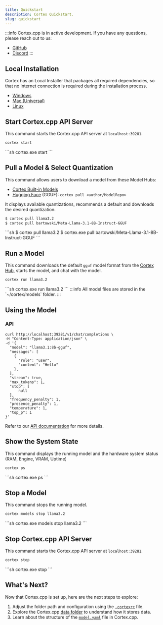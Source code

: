 ```yaml
---
title: Quickstart
description: Cortex Quickstart.
slug: quickstart
---
```




:::info
Cortex.cpp is in active development. If you have any questions, please reach out to us:
- [GitHub](https://github.com/janhq/cortex.cpp/issues/new/choose)
- [Discord](https://discord.com/invite/FTk2MvZwJH)
:::

## Local Installation
Cortex has an Local Installer that packages all required dependencies, so that no internet connection is required during the installation process.
  - [Windows](https://app.cortexcpp.com/download/latest/windows-amd64-local)
  - [Mac (Universal)](https://app.cortexcpp.com/download/latest/mac-universal-local)
  - [Linux](https://app.cortexcpp.com/download/latest/linux-amd64-local)

## Start Cortex.cpp API Server
This command starts the Cortex.cpp API server at `localhost:39281`.
<Tabs>
  <TabItem value="MacOs/Linux" label="MacOs/Linux">
  ```sh
  cortex start
  ```
  </TabItem>
  <TabItem value="Windows" label="Windows">
  ```sh
  cortex.exe start
  ```
  </TabItem>
</Tabs>

## Pull a Model & Select Quantization
This command allows users to download a model from these Model Hubs:
- [Cortex Built-in Models](https://cortex.so/models)
- [Hugging Face](https://huggingface.co) (GGUF): `cortex pull <author/ModelRepo>`

It displays available quantizations, recommends a default and downloads the desired quantization. 
<Tabs>
  <TabItem value="MacOs/Linux" label="MacOs/Linux">
  ```sh
  $ cortex pull llama3.2 
  $ cortex pull bartowski/Meta-Llama-3.1-8B-Instruct-GGUF
  ```
  </TabItem>
  <TabItem value="Windows" label="Windows">
  ```sh
  $ cortex pull llama3.2 
  $ cortex.exe pull bartowski/Meta-Llama-3.1-8B-Instruct-GGUF
  ```
  </TabItem>
</Tabs>

## Run a Model
This command downloads the default `gguf` model format from the [Cortex Hub](https://huggingface.co/cortexso), starts the model, and chat with the model.
<Tabs>
  <TabItem value="MacOs/Linux" label="MacOs/Linux">
  ```sh
  cortex run llama3.2
  ```
  </TabItem>
  <TabItem value="Windows" label="Windows">
  ```sh
  cortex.exe run llama3.2
  ```
  </TabItem>
</Tabs>
:::info
All model files are stored in the `~/cortex/models` folder.
:::

## Using the Model
### API
```curl
curl http://localhost:39281/v1/chat/completions \
-H "Content-Type: application/json" \
-d '{
  "model": "llama3.1:8b-gguf",
  "messages": [
    {
      "role": "user",
      "content": "Hello"
    },
  ],
  "stream": true,
  "max_tokens": 1,
  "stop": [
      null
  ],
  "frequency_penalty": 1,
  "presence_penalty": 1,
  "temperature": 1,
  "top_p": 1
}'
```
Refer to our [API documentation](https://cortex.so/api-reference) for more details.

## Show the System State
This command displays the running model and the hardware system status (RAM, Engine, VRAM, Uptime)
<Tabs>
  <TabItem value="MacOs/Linux" label="MacOs/Linux">
  ```sh
  cortex ps
  ```
  </TabItem>
  <TabItem value="Windows" label="Windows">
  ```sh
  cortex.exe ps
  ```
  </TabItem>
</Tabs>

## Stop a Model
This command stops the running model.
<Tabs>
  <TabItem value="MacOs/Linux" label="MacOs/Linux">
  ```sh
  cortex models stop llama3.2
  ```
  </TabItem>
  <TabItem value="Windows" label="Windows">
  ```sh
  cortex.exe models stop llama3.2
  ```
  </TabItem>
</Tabs>

## Stop Cortex.cpp API Server
This command starts the Cortex.cpp API server at `localhost:39281`.
<Tabs>
  <TabItem value="MacOs/Linux" label="MacOs/Linux">
  ```sh
  cortex stop
  ```
  </TabItem>
  <TabItem value="Windows" label="Windows">
  ```sh
  cortex.exe stop
  ```
  </TabItem>
</Tabs>

<!-- ## Run Different Model Variants
<Tabs>
  <TabItem value="MacOs/Linux" label="MacOs/Linux">
  ```sh
  # Run Mistral in ONNX format
  cortex run mistral:onnx

  # Run Mistral in TensorRT-LLM format
  cortex run mistral:tensorrt-llm
  ```
  </TabItem>
  <TabItem value="Windows" label="Windows">
  ```sh
  # Run Mistral in ONNX format
  cortex.exe run mistral:onnx

  # Run Mistral in TensorRT-LLM format
  cortex.exe run mistral:tensorrt-llm
  ```
  </TabItem>
</Tabs> -->

## What's Next?
Now that Cortex.cpp is set up, here are the next steps to explore:

1. Adjust the folder path and configuration using the [`.cortexrc`](/docs/architecture/cortexrc) file.
2. Explore the Cortex.cpp [data folder](/docs/architecture/data-folder) to understand how it stores data.
3. Learn about the structure of the [`model.yaml`](/docs/capabilities/models/model-yaml) file in Cortex.cpp.
